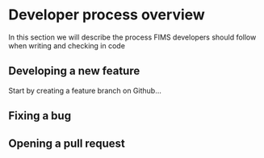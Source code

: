 # Developer process overview

In this section we will describe the process FIMS developers should follow when writing and checking in code

## Developing a new feature

Start by creating a feature branch on Github...

## Fixing a bug

## Opening a pull request
